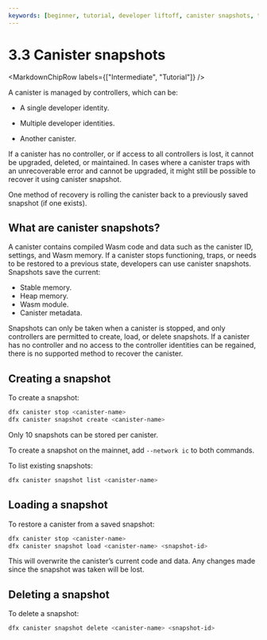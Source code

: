 ```yaml
---
keywords: [beginner, tutorial, developer liftoff, canister snapshots, take a snapshot ]
---
```



# 3.3 Canister snapshots

<MarkdownChipRow labels={["Intermediate", "Tutorial"]} />

A canister is managed by controllers, which can be:

- A single developer identity.

- Multiple developer identities.

- Another canister.

If a canister has no controller, or if access to all controllers is lost, it cannot be upgraded, deleted, or maintained. In cases where a canister traps with an unrecoverable error and cannot be upgraded, it might still be possible to recover it using canister snapshot.

One method of recovery is rolling the canister back to a previously saved snapshot (if one exists).

## What are canister snapshots?

A canister contains compiled Wasm code and data such as the canister ID, settings, and Wasm memory. If a canister stops functioning, traps, or needs to be restored to a previous state, developers can use canister snapshots. Snapshots save the current:

- Stable memory.
- Heap memory.
- Wasm module.
- Canister metadata.

Snapshots can only be taken when a canister is stopped, and only controllers are permitted to create, load, or delete snapshots. If a canister has no controller and no access to the controller identities can be regained, there is no supported method to recover the canister.

## Creating a snapshot

To create a snapshot:

```bash
dfx canister stop <canister-name>
dfx canister snapshot create <canister-name>
```

Only 10 snapshots can be stored per canister.

To create a snapshot on the mainnet, add `--network ic` to both commands.

To list existing snapshots:

```bash
dfx canister snapshot list <canister-name>
```

## Loading a snapshot

To restore a canister from a saved snapshot:

```bash
dfx canister stop <canister-name>
dfx canister snapshot load <canister-name> <snapshot-id>
```

This will overwrite the canister’s current code and data. Any changes made since the snapshot was taken will be lost.

## Deleting a snapshot

To delete a snapshot:

```bash
dfx canister snapshot delete <canister-name> <snapshot-id>
```
